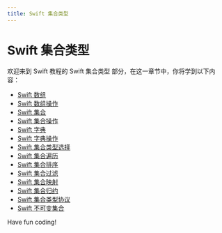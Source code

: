 ```yaml
---
title: Swift 集合类型
---
```


# Swift 集合类型

欢迎来到 Swift 教程的 Swift 集合类型 部分，在这一章节中，你将学到以下内容：

- [Swift 数组](./0-swift-array.mdx)
- [Swift 数组操作](./1-swift-array-operations.mdx)
- [Swift 集合](./2-swift-collection.mdx)
- [Swift 集合操作](./3-swift-collection-operations.mdx)
- [Swift 字典](./4-swift-dictionary.mdx)
- [Swift 字典操作](./5-swift-dictionary-operations.mdx)
- [Swift 集合类型选择](./6-swift-collection-type-selection.mdx)
- [Swift 集合遍历](./7-swift-collection-traversal.mdx)
- [Swift 集合排序](./8-swift-collection-sorting.mdx)
- [Swift 集合过滤](./9-swift-collection-filtering.mdx)
- [Swift 集合映射](./10-swift-collection-mapping.mdx)
- [Swift 集合归约](./11-swift-collection-reduction.mdx)
- [Swift 集合类型协议](./12-swift-collection-type-protocol.mdx)
- [Swift 不可变集合](./13-swift-immutable-collections.mdx)

Have fun coding!